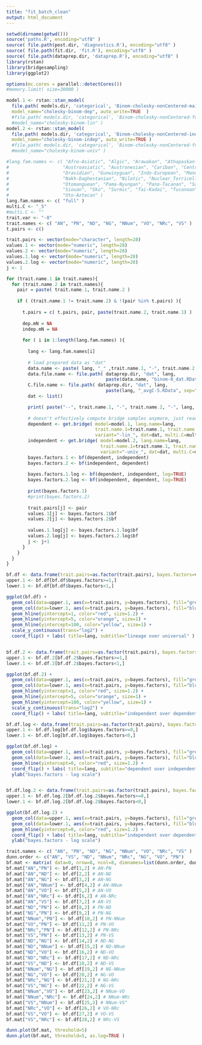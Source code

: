 ```yaml
---
title: "fit_batch_clean"
output: html_document
---
```


```r
setwd(dirname(getwd()))
source('paths.R', encoding="utf8" )
source( file.path(post.dir, 'diagnostics.R'), encoding="utf8" )
source( file.path(fit.dir, 'fit.R'), encoding="utf8" )
source( file.path(dataprep.dir, 'dataprep.R'), encoding="utf8" )
library(rstan)
library(bridgesampling)
library(ggplot2)
```


```r
options(mc.cores = parallel::detectCores())
#memory.limit( size=30000 )

model.1 <- rstan::stan_model( 
  file.path( models.dir, 'categorical', 'Binom-cholesky-nonCentered-main.stan' ),
  model_name="cholesky-binom-dep", auto_write=TRUE  )
  #file.path( models.dir, 'categorical', 'Binom-cholesky-nonCentered-fullLang-lin.stan' ),
  #model_name="cholesky-binom-lin" )
model.2 <- rstan::stan_model( 
  file.path( models.dir, 'categorical', 'Binom-cholesky-nonCentered-indep-main.stan' ),
  model_name="cholesky-binom-indep", auto_write=TRUE )
  #file.path( models.dir, 'categorical', 'Binom-cholesky-nonCentered-fullLang-univ.stan' ),
  #model_name="cholesky-binom-univ" )
```

```r
#lang.fam.names <- c( "Afro-Asiatic", "Algic", "Arawakan", "Athapaskan-Eyak-Tlingit", "Atlantic-Congo",
#                    "Austroasiatic", "Austronesian", "Cariban", "Central_Sudanic", "Chibchan", 
#                    "Dravidian", "Gunwinyguan", "Indo-European", "Mande", "Mongolic",  
#                    "Nakh-Daghestanian", "Nilotic", "Nuclear_Torricelli", "Nuclear_Trans_New_Guinea", 
#                    "Otomanguean", "Pama-Nyungan", "Pano-Tacanan", "Salishan", "Sepik", "Sino-Tibetan",
#                    "Siouan", "Sko", "Surmic", "Tai-Kadai", "Tucanoan", "Tupian", "Turkic", "Uralic",
#                    "Uto-Aztecan" )
lang.fam.names <- c( "full" )
multi.C <- "_5"
#multi.C <- ""
trait.var <- "-0"
trait.names <- c( "AN", "PN", "ND", "NG", "NNum", "VO", "NRc", "VS" )
t.pairs <- c()

trait.pairs <- vector(mode="character", length=28)
values.1 <- vector(mode="numeric", length=28)
values.2 <- vector(mode="numeric", length=28)
values.1.log <- vector(mode="numeric", length=28)
values.2.log <- vector(mode="numeric", length=28)
j <- 1

for (trait.name.1 in trait.names){
  for (trait.name.2 in trait.names){
    pair = paste( trait.name.1, trait.name.2 )
    
    if ( (trait.name.1 != trait.name.2) & !(pair %in% t.pairs) ){
      
      t.pairs = c( t.pairs, pair, paste(trait.name.2, trait.name.1) )
      
      dep.mN = NA
      indep.mN = NA
      
      for ( i in 1:length(lang.fam.names) ){
        
        lang <- lang.fam.names[i]
        
        # load prepared data as "dat"
        data.name <- paste( lang, "_" ,trait.name.1, "-", trait.name.2, sep="" )
        data.file.name <- file.path( dataprep.dir, "dat", lang, 
                                     paste(data.name, "binom-0_dat.RData", sep="_") )
        C.file.name <- file.path( dataprep.dir, "dat", lang, 
                                     paste(lang, "_avgC-5.RData", sep="_") )
        dat <- list()

        print( paste("--", trait.name.1, "-", trait.name.2, "-", lang, "--") )
        
        # doesn't effectively compute bridge samples anymore, just reads alreay computed files
        dependent <- get.bridge( model=model.1, lang.name=lang, 
                                 trait.name.1=trait.name.1, trait.name.2=trait.name.2, 
                                 variant="-lin_", dat=dat, multi.C=multi.C, trait.var=trait.var )
        independent <- get.bridge( model=model.2, lang.name=lang, 
                                   trait.name.1=trait.name.1, trait.name.2=trait.name.2, 
                                   variant="-univ_", dat=dat, multi.C=multi.C, trait.var=trait.var )
        bayes.factors.1 <- bf(dependent, independent)
        bayes.factors.2 <- bf(independent, dependent)
        
        bayes.factors.1.log <- bf(dependent, independent, log=TRUE)
        bayes.factors.2.log <- bf(independent, dependent, log=TRUE)
        
        print(bayes.factors.1)
        #print(bayes.factors.2)
        
        trait.pairs[j] <- pair
        values.1[j] <- bayes.factors.1$bf
        values.2[j] <- bayes.factors.2$bf
        
        values.1.log[j] <- bayes.factors.1.log$bf
        values.2.log[j] <- bayes.factors.2.log$bf
        j <- j+1
      }
    }
  }
}

```

```r
bf.df <- data.frame(trait.pairs=as.factor(trait.pairs), bayes.factors=values.1)
upper.1 <- bf.df[bf.df$bayes.factors>=1,]
lower.1 <- bf.df[bf.df$bayes.factors<1,]

ggplot(bf.df) + 
  geom_col(data=upper.1, aes(x=trait.pairs, y=bayes.factors), fill="green4") +
  geom_col(data=lower.1, aes(x=trait.pairs, y=bayes.factors), fill="blue4") + 
  geom_hline(yintercept=1, color="red", size=1.2) +
  geom_hline(yintercept=5, color="orange", size=1) +
  geom_hline(yintercept=100, color="yellow", size=1) +
  scale_y_continuous(trans="log2") +
  coord_flip() + labs( title=lang, subtitle="lineage over universal" )


bf.df.2 <- data.frame(trait.pairs=as.factor(trait.pairs), bayes.factors=values.2)
upper.1 <- bf.df.2[bf.df.2$bayes.factors>=1,]
lower.1 <- bf.df.2[bf.df.2$bayes.factors<1,]

ggplot(bf.df.2) + 
  geom_col(data=upper.1, aes(x=trait.pairs, y=bayes.factors), fill="green4") +
  geom_col(data=lower.1, aes(x=trait.pairs, y=bayes.factors), fill="blue4") + 
  geom_hline(yintercept=1, color="red", size=1.2) +
  geom_hline(yintercept=5, color="orange", size=1) +
  geom_hline(yintercept=100, color="yellow", size=1) +
  scale_y_continuous(trans="log2") +
  coord_flip() + labs( title=lang, subtitle="independent over dependent" )
```

```r
bf.df.log <- data.frame(trait.pairs=as.factor(trait.pairs), bayes.factors=values.1.log)
upper.1 <- bf.df.log[bf.df.log$bayes.factors>=0,]
lower.1 <- bf.df.log[bf.df.log$bayes.factors<0,]

ggplot(bf.df.log) + 
  geom_col(data=upper.1, aes(x=trait.pairs, y=bayes.factors), fill="green4") +
  geom_col(data=lower.1, aes(x=trait.pairs, y=bayes.factors), fill="blue4") + 
  geom_hline(yintercept=0, color="red", size=1.2) +
  coord_flip() + labs( title=lang, subtitle="dependent over independent" ) + 
  ylab("bayes.factors - log scale")


bf.df.log.2 <- data.frame(trait.pairs=as.factor(trait.pairs), bayes.factors=values.2.log)
upper.1 <- bf.df.log.2[bf.df.log.2$bayes.factors>=0,]
lower.1 <- bf.df.log.2[bf.df.log.2$bayes.factors<0,]

ggplot(bf.df.log.2) + 
  geom_col(data=upper.1, aes(x=trait.pairs, y=bayes.factors), fill="green4") +
  geom_col(data=lower.1, aes(x=trait.pairs, y=bayes.factors), fill="blue4") + 
  geom_hline(yintercept=0, color="red", size=1.2) +
  coord_flip() + labs( title=lang, subtitle="independent over dependent" ) + 
  ylab("bayes.factors - log scale")
```

```r
trait.names <- c( "AN", "PN", "ND", "NG", "NNum", "VO", "NRc", "VS" )
dunn.order <- c("AN", "VS", "ND", "NNum", "NRc", "NG", "VO", "PN")
bf.mat <- matrix( data=0, nrow=8, ncol=8, dimnames=list(dunn.order, dunn.order) )
bf.mat["AN","PN"] <- bf.df[1,2] # AN-PN
bf.mat["AN","ND"] <- bf.df[2,2] # AN-ND
bf.mat["AN","NG"] <- bf.df[3,2] # AN-NG
bf.mat["AN","NNum"] <- bf.df[4,2] # AN-NNum
bf.mat["AN","VO"] <- bf.df[5,2] # AN-VO
bf.mat["AN","NRc"] <- bf.df[6,2] # AN-NRc
bf.mat["AN","VS"] <- bf.df[7,2] # AN-VS
bf.mat["ND","PN"] <- bf.df[8,2] # PN-ND
bf.mat["NG","PN"] <- bf.df[9,2] # PN-NG
bf.mat["NNum","PN"] <- bf.df[10,2] # PN-NNum
bf.mat["VO","PN"] <- bf.df[11,2] # PN-VO
bf.mat["NRc","PN"] <- bf.df[12,2] # PN-NRc
bf.mat["VS","PN"] <- bf.df[13,2] # PN-VS
bf.mat["ND","NG"] <- bf.df[14,2] # ND-NG
bf.mat["ND","NNum"] <- bf.df[15,2] # ND-NNum
bf.mat["ND","VO"] <- bf.df[16,2] # ND-VO
bf.mat["ND","NRc"] <- bf.df[17,2] # ND-NRc
bf.mat["VS","ND"] <- bf.df[18,2] # ND-VS
bf.mat["NNum","NG"] <- bf.df[19,2] # NG-NNum
bf.mat["NG","VO"] <- bf.df[20,2] # NG-VO
bf.mat["NRc","NG"] <- bf.df[21,2] # NG-NRc
bf.mat["VS","NG"] <- bf.df[22,2] # NG-VS
bf.mat["NNum","VO"] <- bf.df[23,2] # NNum-VO
bf.mat["NNum","NRc"] <- bf.df[24,2] # NNum-NRc
bf.mat["VS","NNum"] <- bf.df[25,2] # NNum-VS^
bf.mat["NRc","VO"] <- bf.df[26,2] # VO-NRc
bf.mat["VS","VO"] <- bf.df[27,2] # VO-VS
bf.mat["VS","NRc"] <- bf.df[28,2] # NRc-VS

dunn.plot(bf.mat, threshold=5)
dunn.plot(bf.mat, threshold=5, as.log=TRUE )
```

















